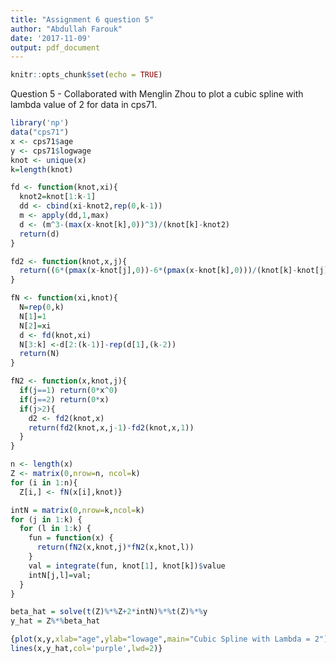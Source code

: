 ```yaml
---
title: "Assignment 6 question 5"
author: "Abdullah Farouk"
date: '2017-11-09'
output: pdf_document
---
```


```r
knitr::opts_chunk$set(echo = TRUE)
```

Question 5 - Collaborated with Menglin Zhou to plot a cubic spline with lambda value of 2 for data in cps71. 
```r

library('np')
data("cps71")
x <- cps71$age
y <- cps71$logwage
knot <- unique(x)
k=length(knot)

fd <- function(knot,xi){
  knot2=knot[1:k-1]
  dd <- cbind(xi-knot2,rep(0,k-1))
  m <- apply(dd,1,max)
  d <- (m^3-(max(x-knot[k],0))^3)/(knot[k]-knot2)
  return(d)
}

fd2 <- function(knot,x,j){
  return((6*(pmax(x-knot[j],0))-6*(pmax(x-knot[k],0)))/(knot[k]-knot[j]))
}

fN <- function(xi,knot){
  N=rep(0,k)
  N[1]=1
  N[2]=xi
  d <- fd(knot,xi)
  N[3:k] <-d[2:(k-1)]-rep(d[1],(k-2))
  return(N)
}

fN2 <- function(x,knot,j){
  if(j==1) return(0*x^0)
  if(j==2) return(0*x)
  if(j>2){
    d2 <- fd2(knot,x)
    return(fd2(knot,x,j-1)-fd2(knot,x,1))
  }
}

n <- length(x)
Z <- matrix(0,nrow=n, ncol=k)
for (i in 1:n){
  Z[i,] <- fN(x[i],knot)}

intN = matrix(0,nrow=k,ncol=k)
for (j in 1:k) {
  for (l in 1:k) {
    fun = function(x) {
      return(fN2(x,knot,j)*fN2(x,knot,l))
    }
    val = integrate(fun, knot[1], knot[k])$value
    intN[j,l]=val;
  }
}

beta_hat = solve(t(Z)%*%Z+2*intN)%*%t(Z)%*%y
y_hat = Z%*%beta_hat

{plot(x,y,xlab="age",ylab="lowage",main="Cubic Spline with Lambda = 2")
lines(x,y_hat,col='purple',lwd=2)}


```